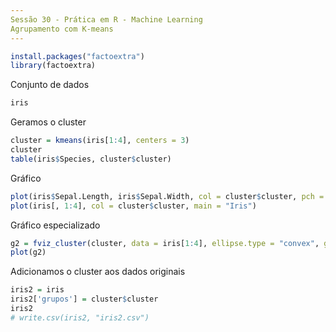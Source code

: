 ```yaml
---
Sessão 30 - Prática em R - Machine Learning
Agrupamento com K-means
---
```


```r
install.packages("factoextra")
library(factoextra)
```

Conjunto de dados
```r
iris
```

Geramos o cluster
```r
cluster = kmeans(iris[1:4], centers = 3)
cluster
table(iris$Species, cluster$cluster)
```

Gráfico
```r
plot(iris$Sepal.Length, iris$Sepal.Width, col = cluster$cluster, pch = 20, main = "Iris")
plot(iris[, 1:4], col = cluster$cluster, main = "Iris")
```

Gráfico especializado
```r
g2 = fviz_cluster(cluster, data = iris[1:4], ellipse.type = "convex", ggtheme = theme_bw(), main = "Cluster")
plot(g2)
```

Adicionamos o cluster aos dados originais
```r
iris2 = iris
iris2['grupos'] = cluster$cluster
iris2
# write.csv(iris2, "iris2.csv")
```


